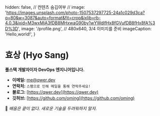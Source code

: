 
  hidden: false, // 컨텐츠 숨김여부
  // image: 'https://images.unsplash.com/photo-1507537297725-24a1c029d3ca?q=80&w=3087&auto=format&fit=crop&ixlib=rb-4.0.3&ixid=M3wxMjA3fDB8MHxwaG90by1wYWdlfHx8fGVufDB8fHx8fA%3D%3D',
  image: '/profile.png', // 480x640, 3/4 이미지를 준비
  imageCaption: 'Hello,world!',
} 

# 효상 (Hyo Sang)
**풀스택 개발자이자 DevOps 엔지니어입니다.**  

- **이메일:** [me@qwer.dev](mailto:me@qwer.dev)
- **연락처:** `스팸으로 인해 메일을 통해 연락주세요!`
- **블로그:** [https://qwer.dev](https://qwer.dev)
- **깃허브:** [https://github.com/oming](https://github.com/oming)

🤖 *배움은 끝이 없다. 새로운 기술을 두려워하지 말자.*